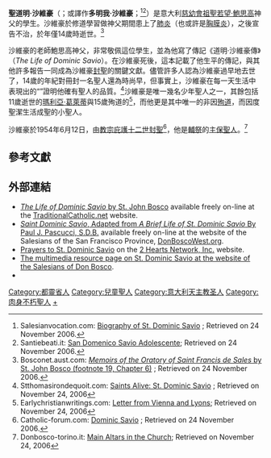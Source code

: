 {{Infobox saint
|name=聖道明·沙維豪 <br />San Domenico Savio
|birth_date={{Birth date|1842|4|2|mf=y}}
|death_date={{death date and age|1857|3|9|1842|4|2|mf=y}}
|feast_day=5月6日(早先3月9日)<ref>Dailycatholic.org: [http://www.dailycatholic.org/issue/2002Mar/mar8.htm Friday-Saturday-Sunday- March 8–10, 2002; volume 13, no. 45]; Retrieved on November 24, 2006.</ref>
|venerated_in=[[羅馬天主教|羅馬天主教]]，[[聖公宗|聖公宗]]
|image=San_Domenico_Savio.jpg
|caption=聖道明·沙維豪畫像
|birth_place= [[意大利|意大利]] [[皮埃蒙特|皮埃蒙特]] [[里瓦普雷索基耶里|里瓦普雷索基耶里]] San Giovanni<ref name=santiebeati>Santiebeati.it: [http://santiebeati.it/dettaglio/32300 Domenico Savio]; Retrieved on 24 November 2006.</ref>
|death_place=意大利 皮埃蒙特 [[鮑思高新堡|鮑思高新堡]] Mondonio <ref name=santiebeati />
|titles=[[精修聖人|精修聖人]]、[[輔祭|輔祭]]
|beatified_date=1950年3月5日
|beatified_place=[[羅馬|羅馬]]
|beatified_by=[[教宗庇護十二世|教宗庇護十二世]]
|canonized_date=1954年6月12日
|canonized_place=[[羅馬|羅馬]]
|canonized_by=[[教宗庇護十二世|教宗庇護十二世]]
|patronage=[[合唱|唱詩班]]的少年歌者，遭錯誤指控的人，[[青少年犯罪|青少年罪犯]]<ref name="Saints of the Day">Saintpatrickdc.org: [http://www.saintpatrickdc.org/ss/0309.shtml Saint of the Day, March 9] at website of Saint Patrick Catholic Church, Washington, D.C. Retrieved 2 March 2012.</ref> 
|major_shrine=[[都靈|都靈]] [[都灵進教之佑圣母圣殿|進教之佑聖母聖殿]]<ref>Boychoirs.org: [http://www.boychoirs.org/library/history/savio.html Saint Dominic Savio: Patron Saint of Choirboys: 1842 – 1857] {{webarchive|url=https://web.archive.org/web/20070803023617/http://www.boychoirs.org/library/history/savio.html |date=2007-08-03 }}; Retrieved on 24 November 2006.</ref> 
}}
'''聖道明·沙維豪'''（{{lang-it|San Domenico Savio}}；或譯作'''多明我·沙維豪'''；{{bd|1842年|4月2日|1857年|3月9日}}<ref name="Biography of St. Dominic Savio">Salesianvocation.com: [http://www.salesianvocation.com/saviobio.htm Biography of St. Dominic Savio] {{webarchive|url=https://web.archive.org/web/20041020194723/http://salesianvocation.com/saviobio.htm |date=2004-10-20 }}; Retrieved on 24 November 2006.</ref><ref>Santiebeati.it: [http://www.santiebeati.it/dettaglio/32300 San Domenico Savio Adolescente]; Retrieved on 24 November 2006.</ref>）是意大利[[慈幼會|慈幼會祖]][[聖若望·鮑思高|聖若望·鮑思高]]神父的學生。沙維豪於修道學習做神父期間患上了[[肺炎|肺炎]]（也或許是[[胸膜炎|胸膜炎]]），之後宣告不治，於年僅14歲時逝世。<ref>Bosconet.aust.com: [http://www.bosconet.aust.com/pdf/MOpart1.pdf ''Memoirs of the Oratory of Saint Francis de Sales'' by St. John Bosco (footnote 19, Chapter 6)] {{Wayback|url=http://www.bosconet.aust.com/pdf/MOpart1.pdf |date=20060509112100 }}; Retrieved on 24 November 2006.</ref>

沙維豪的老師鮑思高神父，非常敬佩這位學生，並為他寫了傳記《道明·沙維豪傳》（''The Life of Dominic Savio''）。在沙維豪死後，這本記載了他生平的傳記，與其他許多報告一同成為沙維豪[[封聖|封聖]]的關鍵文獻。儘管許多人認為沙維豪過早地去世了，14歲的年紀對冊封一名聖人還為時尚早，但事實上，沙維豪在每一天生活中表現出的“{{link-en|英豪精神|Heroic virtue}}”證明他確有聖人的品質。<ref>Stthomasirondequoit.com: [http://www.stthomasirondequoit.com/SaintsAlive/id752.htm Saints Alive: St. Dominic Savio] {{webarchive|url=https://web.archive.org/web/20061118053522/http://www.stthomasirondequoit.com/SaintsAlive/id752.htm |date=2006-11-18 }}; Retrieved on November 24, 2006</ref>沙維豪是唯一幾名少年聖人之一，其餘包括11歲逝世的[[瑪利亞·葛萊蒂|瑪利亞·葛萊蒂]]與15歲殉道的{{link-en|里昂的聖龐加爵|Ponticus}}<ref>Earlychristianwritings.com: [http://www.earlychristianwritings.com/viennalyons.html Letter from Vienna and Lyons]; Retrieved on November 24, 2006</ref>，而他更是其中唯一的非因[[殉道|殉道]]，而因度聖潔生活成聖的小聖人。

沙維豪於1954年6月12日，由[[教宗庇護十二世|教宗庇護十二世]][[封聖|封聖]]<ref name="catholicforum">Catholic-forum.com: [http://www.catholic-forum.com/SAINTS/saintd05.htm Dominic Savio] {{webarchive|url=https://web.archive.org/web/20060919233239/http://www.catholic-forum.com/saintS/saintd05.htm |date=2006-09-19 }}; Retrieved on 24 November 2006.</ref>，他是[[輔祭|輔祭]]的[[主保聖人|主保聖人]]。<ref>Donbosco-torino.it: [http://www.donbosco-torino.it/eng/page5.html Main Altars in the Church]; Retrieved on November 24, 2006</ref>

== 參考文獻 ==
{{reflist}}

== 外部連結 ==
{{Portal|Biography|Saints}}
{{commons}}
*[http://www.traditionalcatholic.net/Tradition/Information/Saint/John_Bosco/The_Life_of_Dominic_Savio/index.html ''The Life of Dominic Savio'' by St. John Bosco] available freely on-line at the [http://www.traditionalcatholic.net/ TraditionalCatholic.net] website.
*[https://web.archive.org/web/20120510085834/http://www.donboscowest.org/saints/savio/savio_frameset.htm ''Saint Dominic Savio'', Adapted from ''A Brief Life of St. Dominic Savio'' By Paul J. Pascucci, S.D.B.] available freely on-line at the website of the Salesians of the San Francisco Province, [http://www.donboscowest.org/ DonBoscoWest.org].
*[http://www.2heartsnetwork.org/Savio.htm Prayers to St. Dominic Savio] {{Wayback|url=http://www.2heartsnetwork.org/Savio.htm |date=20150509231700 }} on the [http://www.2heartsnetwork.org/ 2 Hearts Network, Inc.] website.
*[https://web.archive.org/web/20150103012619/http://www.sdb.org/en/Salesian_Saints/Saints/Dominic_Savio The multimedia resource page on St. Dominic Savio at the website of the Salesians of Don Bosco].
*{{Find a Grave|7056886}}

{{天主教}}

{{Authority control}}
[[Category:都靈省人|Category:都靈省人]]
[[Category:兒童聖人|Category:兒童聖人]]
[[Category:意大利天主教圣人|Category:意大利天主教圣人]]
[[Category:肉身不朽聖人|Category:肉身不朽聖人]]
[[Category:慈幼會|+]]